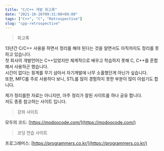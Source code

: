 ```yaml
---
title: "C/C++ 개발 회고록"
date: "2021-10-26T09:31:00+09:00"
tags: ["C++", "C", "Retrospective"]
slug: "cpp-retrospective"
---
```


> 회고록

13년간 C/C++ 사용을 하면서 정리를 해야 된다는 것을 알면서도 아직까지도 정리를 못하고 있습니다.  
첫 회사의 개발언어는 C++있었지만 체계적으로 배우고 학습하지 못해 C, C++를 혼합해서 사용하곤 했습니다.  
시간이 없다는 핑계를 무기 삼아서 자기계발에 너무 소홀했던게 아닌가 싶습니다.  
또한, MFC를 주로 사용하다 보니, STL를 많이 경험하지 못한 부분이 많이 아쉽기도 합니다.  

제가 정리를한 자료는 아니지만, 아주 정리가 잘된 사이트를 하나 공유 합니다.  
저도 종종 참고하는 사이트 입니다.  

> 강좌 사이트  

모두의 코드: [https://modoocode.com/](https://modoocode.com/)  

> 코딩 연습 사이트  

프로그래머스: [https://programmers.co.kr/](https://programmers.co.kr/)  